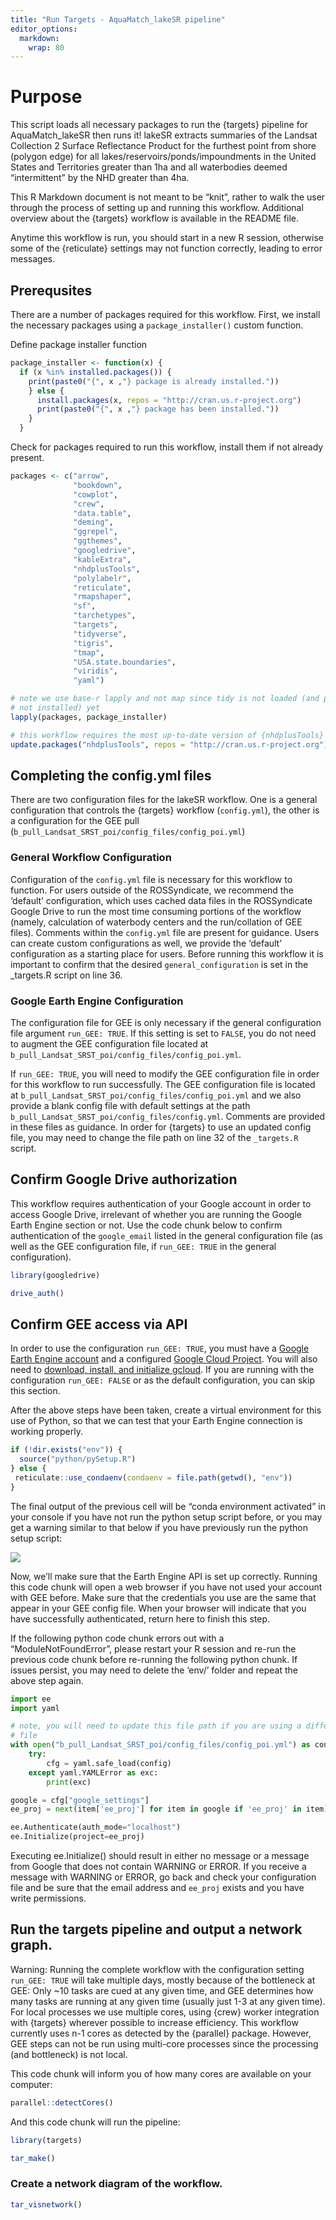 ```yaml
---
title: "Run Targets - AquaMatch_lakeSR pipeline"
editor_options: 
  markdown: 
    wrap: 80
---
```


# Purpose

This script loads all necessary packages to run the {targets} pipeline for
AquaMatch_lakeSR then runs it! lakeSR extracts summaries of the Landsat
Collection 2 Surface Reflectance Product for the furthest point from shore
(polygon edge) for all lakes/reservoirs/ponds/impoundments in the United States
and Territories greater than 1ha and all waterbodies deemed "intermittent" by
the NHD greater than 4ha.

This R Markdown document is not meant to be "knit", rather to walk the user
through the process of setting up and running this workflow. Additional overview
about the {targets} workflow is available in the README file.

Anytime this workflow is run, you should start in a new R session, otherwise
some of the {reticulate} settings may not function correctly, leading to error
messages.

## Prerequsites

There are a number of packages required for this workflow. First, we install the
necessary packages using a `package_installer()` custom function.

Define package installer function

```r
package_installer <- function(x) {
  if (x %in% installed.packages()) {
    print(paste0("{", x ,"} package is already installed."))
    } else {
      install.packages(x, repos = "http://cran.us.r-project.org")
      print(paste0("{", x ,"} package has been installed."))
    }
  }
```

Check for packages required to run this workflow, install them if not already
present.

```r
packages <- c("arrow",
              "bookdown",
              "cowplot",
              "crew",
              "data.table",
              "deming",
              "ggrepel",
              "ggthemes",
              "googledrive",
              "kableExtra",
              "nhdplusTools",
              "polylabelr",
              "reticulate",
              "rmapshaper",
              "sf",
              "tarchetypes",
              "targets",
              "tidyverse",
              "tigris",
              "tmap",
              "USA.state.boundaries",
              "viridis",
              "yaml")

# note we use base-r lapply and not map since tidy is not loaded (and possibly
# not installed) yet
lapply(packages, package_installer)

# this workflow requires the most up-to-date version of {nhdplusTools}
update.packages("nhdplusTools", repos = "http://cran.us.r-project.org")
```

## Completing the config.yml files

There are two configuration files for the lakeSR workflow. One is a general
configuration that controls the {targets} workflow (`config.yml`), the other is
a configuration for the GEE pull
(`b_pull_Landsat_SRST_poi/config_files/config_poi.yml`)

### General Workflow Configuration

Configuration of the `config.yml` file is necessary for this workflow to
function. For users outside of the ROSSyndicate, we recommend the 'default'
configuration, which uses cached data files in the ROSSyndicate Google Drive to
run the most time consuming portions of the workflow (namely, calculation of
waterbody centers and the run/collation of GEE files). Comments within the
`config.yml` file are present for guidance. Users can create custom
configurations as well, we provide the 'default' configuration as a starting
place for users. Before running this workflow it is important to confirm that
the desired `general_configuration` is set in the \_targets.R script on line 36.

### Google Earth Engine Configuration

The configuration file for GEE is only necessary if the general configuration
file argument `run_GEE: TRUE`. If this setting is set to `FALSE`, you do not
need to augment the GEE configuration file located at
`b_pull_Landsat_SRST_poi/config_files/config_poi.yml`.

If `run_GEE: TRUE`, you will need to modify the GEE configuration file in order
for this workflow to run successfully. The GEE configuration file is located at
`b_pull_Landsat_SRST_poi/config_files/config_poi.yml` and we also provide a
blank config file with default settings at the path
`b_pull_Landsat_SRST_poi/config_files/config.yml`. Comments are provided in
these files as guidance. In order for {targets} to use an updated config file,
you may need to change the file path on line 32 of the `_targets.R` script.

## Confirm Google Drive authorization

This workflow requires authentication of your Google account in order to access
Google Drive, irrelevant of whether you are running the Google Earth Engine
section or not. Use the code chunk below to confirm authentication of the
`google_email` listed in the general configuration file (as well as the GEE
configuration file, if `run_GEE: TRUE` in the general configuration).

```r
library(googledrive)

drive_auth()
```

## Confirm GEE access via API

In order to use the configuration `run_GEE: TRUE`, you must have a [Google Earth
Engine account](https://earthengine.google.com/signup/) and a configured [Google
Cloud Project](https://developers.google.com/earth-engine/cloud/projects). You
will also need to [download, install, and initialize
gcloud](https://cloud.google.com/sdk/docs/install). If you are running with the
configuration `run_GEE: FALSE` or as the default configuration, you can skip
this section.

After the above steps have been taken, create a virtual environment for this use
of Python, so that we can test that your Earth Engine connection is working
properly.

```r
if (!dir.exists("env")) {
  source("python/pySetup.R")
} else {
 reticulate::use_condaenv(condaenv = file.path(getwd(), "env"))
}
```

The final output of the previous cell will be "conda environment activated" in
your console if you have not run the python setup script before, or you may get
a warning similar to that below if you have previously run the python setup
script:

![](images/python_warning_okay.png)

Now, we'll make sure that the Earth Engine API is set up correctly. Running this
code chunk will open a web browser if you have not used your account with GEE
before. Make sure that the credentials you use are the same that appear in your
GEE config file. When your browser will indicate that you have successfully
authenticated, return here to finish this step.

If the following python code chunk errors out with a "ModuleNotFoundError",
please restart your R session and re-run the previous code chunk before
re-running the following python chunk. If issues persist, you may need to delete
the 'env/' folder and repeat the above step again.

```python
import ee
import yaml

# note, you will need to update this file path if you are using a different config
# file
with open("b_pull_Landsat_SRST_poi/config_files/config_poi.yml") as config:
    try:
        cfg = yaml.safe_load(config)
    except yaml.YAMLError as exc:
        print(exc)

google = cfg["google_settings"]
ee_proj = next(item['ee_proj'] for item in google if 'ee_proj' in item)

ee.Authenticate(auth_mode="localhost")
ee.Initialize(project=ee_proj)

```

Executing ee.Initialize() should result in either no message or a message from
Google that does not contain WARNING or ERROR. If you receive a message with
WARNING or ERROR, go back and check your configuration file and be sure that the
email address and `ee_proj` exists and you have write permissions.

## Run the targets pipeline and output a network graph.

Warning: Running the complete workflow with the configuration setting
`run_GEE: TRUE` will take multiple days, mostly because of the bottleneck at
GEE: Only \~10 tasks are cued at any given time, and GEE determines how many
tasks are running at any given time (usually just 1-3 at any given time). For
local processes we use multiple cores, using {crew} worker integration with
{targets} wherever possible to increase efficiency. This workflow currently uses
n-1 cores as detected by the {parallel} package. However, GEE steps can not be
run using multi-core processes since the processing (and bottleneck) is not
local.

This code chunk will inform you of how many cores are available on your
computer:

```r
parallel::detectCores()
```

And this code chunk will run the pipeline:

```r
library(targets)

tar_make()
```

### Create a network diagram of the workflow.

```r
tar_visnetwork()
```
